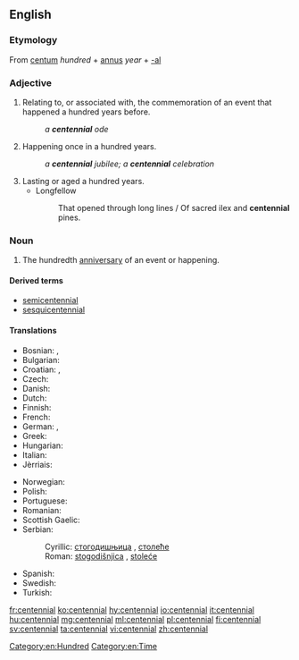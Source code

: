 ==English==

===Etymology===
From {{etyl|la|en}} [[centum]] ''hundred'' + [[annus]] ''year'' + [[-al]]

===Adjective===
{{en-adj|-}}

# Relating to, or associated with, the commemoration of an event that happened a hundred years before.
#: ''a '''centennial''' ode''
# Happening once in a hundred years.
#: ''a '''centennial''' jubilee; a '''centennial''' celebration''
# Lasting or aged a hundred years.
#* Longfellow
#*: That opened through long lines / Of sacred ilex and '''centennial''' pines.

===Noun===
{{wikipedia}}
{{en-noun}}

# The hundredth [[anniversary]] of an event or happening.

====Derived terms====
* [[semicentennial]]
* [[sesquicentennial]]

====Translations====
{{trans-top|100th anniversary}}
* Bosnian: {{t+|sh|stogodišnjica|f}}, {{t+|sh|stoljeće|n}}
* Bulgarian: {{t|bg|стогодишнина|f}}
* Croatian: {{t+|sh|stogodišnjica|f}}, {{t+|sh|stoljeće|n}}
* Czech: {{t|cs|sté výročí}}
* Danish: {{t|da|hundredårsdag}}
* Dutch: {{t+|nl|eeuwfeest}}
* Finnish: {{t|fi|satavuotisjuhla}}
* French: {{t+|fr|centenaire|m}}
* German: {{t|de|Hundertjahrfeier|f}}, {{t|de|hundertster Jahrestag|m}}
* Greek: {{t+|el|εκατονταετηρίδα|f}}
* Hungarian: {{t+|hu|centenárium}}
* Italian: {{t+|it|centenario|m}}
* Jèrriais: {{t|roa-jer|chent'naithe|m}}
{{trans-mid}}
* Norwegian: {{t|no|hundreårsdag}}
* Polish: {{t+|pl|stulecie|n}}
* Portuguese: {{t|pt|centenário|m}}
* Romanian: {{t+|ro|centenar}}
* Scottish Gaelic: {{t|gd|cuimhneachan nan ceud bliadhna|m}}
* Serbian:
*: Cyrillic: [[стогодишњица]] {{g|f}}, [[столеће]] {{g|n}}
*: Roman: [[stogodišnjica]] {{g|f}}, [[stoleće]] {{g|n}}
* Spanish: {{t+|es|centenario|m}}
* Swedish: {{t|sv|hundraårsdag}}
* Turkish: {{t|tr|yüzüncü yıldönümü}}
{{trans-bottom}}

[[Category:en:Hundred]]
[[Category:en:Time]]

[[fr:centennial]]
[[ko:centennial]]
[[hy:centennial]]
[[io:centennial]]
[[it:centennial]]
[[hu:centennial]]
[[mg:centennial]]
[[ml:centennial]]
[[pl:centennial]]
[[fi:centennial]]
[[sv:centennial]]
[[ta:centennial]]
[[vi:centennial]]
[[zh:centennial]]